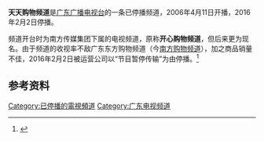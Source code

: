 {{TV channel|[[广东广播电视台|广东广播电视台]]|state=end}}{{电视频道信息框|name=天天购物频道|所屬國家或地區={{PRC}}|擁有者=[[广东广播电视台|广东广播电视台]]|開播日期=2006年4月11日|停播日期=2016年2月2日|頻道語言=[[普通话|普通话]]|播出地区={{flagicon|PRC}}广东省|數位有線電視供應商01=广东有线电视运营商|數位有線電視頻道數01=随地区而变|总部地点={{flagicon|PRC}}[[广东省|广东省]][[广州市|广州市]][[越秀区|越秀区]]麓湖路7號}}

'''天天购物频道'''是[[广东广播电视台|广东广播电视台]]的一条已停播频道，2006年4月11日开播，2016年2月2日停播。

频道开台时为南方传媒集团下属的电视频道，原称'''开心购物频道'''，但后来{{When}}更为现名。由于频道的收视率不敌广东东方购物频道（今[[南方购物频道|南方购物频道]]），加之商品销量不佳，2016年2月2日被运营公司以“节目暂停传输”为由停播。<ref>{{Cite web|title=广州省有线16套轮播高清开锁播出中|url=http://bbs.sat-china.com/forum.php?mod=viewthread&tid=163111|accessdate=|author=|date=|format=|publisher=|language=|archiveurl=https://web.archive.org/web/20150503055756/http://bbs.sat-china.com/forum.php?mod=viewthread|archivedate=2015年5月3日|dead-url=no}}</ref>

== 参考资料 ==
{{Reflist}}{{中国电视小作品}}{{电视小作品}}{{广东广播电视台}}
[[Category:已停播的電視頻道|Category:已停播的電視頻道]]
[[Category:广东电视频道|Category:广东电视频道]]